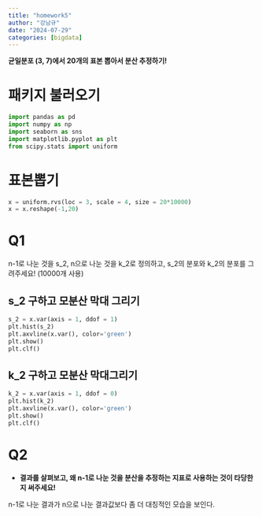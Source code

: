 ```yaml
---
title: "homework5"
author: "강남규"
date: "2024-07-29"
categories: [bigdata]
---
```


**균일분포 (3, 7)에서 20개의 표본 뽑아서 분산 추정하기!**

# 패키지 불러오기

```python
import pandas as pd
import numpy as np
import seaborn as sns
import matplotlib.pyplot as plt
from scipy.stats import uniform
```

# 표본뽑기

```python
x = uniform.rvs(loc = 3, scale = 4, size = 20*10000)
x = x.reshape(-1,20)
```

# Q1

n-1로 나눈 것을 s_2, n으로 나눈 것을 k_2로 정의하고, s_2의 분포와 k_2의 분포를 그려주세요! (10000개 사용)

## s_2 구하고 모분산 막대 그리기

```python
s_2 = x.var(axis = 1, ddof = 1)
plt.hist(s_2)
plt.axvline(x.var(), color='green')
plt.show()
plt.clf()
```

## k_2 구하고 모분산 막대그리기

```python
k_2 = x.var(axis = 1, ddof = 0)
plt.hist(k_2)
plt.axvline(x.var(), color='green')
plt.show()
plt.clf()
```

# Q2

-   **결과를 살펴보고, 왜 n-1로 나눈 것을 분산을 추정하는 지표로 사용하는 것이 타당한지 써주세요!**

n-1로 나눈 결과가 n으로 나눈 결과값보다 좀 더 대칭적인 모습을 보인다.
